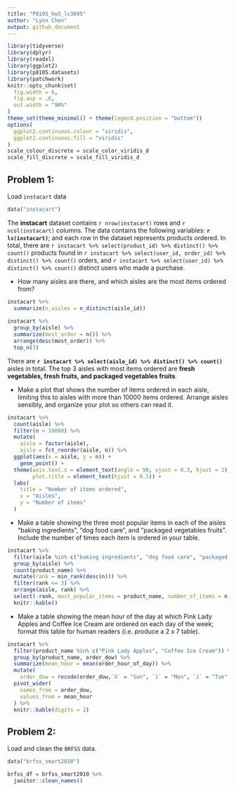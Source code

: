```yaml
---
title: "P8105_hw3_lc3605"
author: "Lynn Chen"
output: github_document
---
```


```r
library(tidyverse)
library(dplyr)
library(readxl)
library(ggplot2)
library(p8105.datasets)
library(patchwork)
knitr::opts_chunk$set(
  fig.width = 6,
  fig.asp = .6,
  out.width = "90%"
)
theme_set(theme_minimal() + theme(legend.position = "bottom"))
options(
  ggplot2.continuous.colour = "viridis",
  ggplot2.continuous.fill = "viridis"
)
scale_colour_discrete = scale_color_viridis_d
scale_fill_discrete = scale_fill_viridis_d
```


## Problem 1: 

Load `instacart` data 

```r
data("instacart")
```

The **instacart** dataset contains `r nrow(instacart)` rows and `r ncol(instacart)` columns. The data contains the following variables: **`r ls(instacart)`**; and each row in the dataset represents products ordered. 
In total, there are `r instacart %>% select(product_id) %>% distinct() %>% count()` products found in `r instacart %>% select(user_id, order_id) %>% distinct() %>% count()` orders, and `r instacart %>% select(user_id) %>% distinct() %>% count()` distinct users who made a purchase.

* How many aisles are there, and which aisles are the most items ordered from?

```r
instacart %>% 
  summarize(n_aisles = n_distinct(aisle_id))
  
instacart %>% 
  group_by(aisle) %>% 
  summarize(most_order = n()) %>% 
  arrange(desc(most_order)) %>% 
  top_n(3)
```
There are **`r instacart %>% select(aisle_id) %>% distinct() %>% count()`** aisles in total. The top 3 aisles with most items ordered are **fresh vegetables, fresh fruits, and packaged vegetables fruits**. 


* Make a plot that shows the number of items ordered in each aisle, limiting this to aisles with more than 10000 items ordered. Arrange aisles sensibly, and organize your plot so others can read it.

```r
instacart %>%
  count(aisle) %>% 
  filter(n > 10000) %>% 
  mutate(
    aisle = factor(aisle),
    aisle = fct_reorder(aisle, n)) %>% 
  ggplot(aes(x = aisle, y = n)) + 
	geom_point() +
  theme(axis.text.x = element_text(angle = 90, vjust = 0.3, hjust = 1), 
        plot.title = element_text(hjust = 0.5)) + 
  labs(
    title = "Number of items ordered",
    x = "Aisles",
    y = "Number of items"
  )
```


* Make a table showing the three most popular items in each of the aisles “baking ingredients”, “dog food care”, and “packaged vegetables fruits”. Include the number of times each item is ordered in your table.

```r
instacart %>% 
  filter(aisle %in% c("baking ingredients", "dog food care", "packaged vegetables fruits")) %>% 
  group_by(aisle) %>% 
  count(product_name) %>% 
  mutate(rank = min_rank(desc(n))) %>%
  filter(rank <= 3) %>% 
  arrange(aisle, rank) %>%
  select(-rank, most_popular_items = product_name, number_of_items = n) %>% 
  knitr::kable()
```


* Make a table showing the mean hour of the day at which Pink Lady Apples and Coffee Ice Cream are ordered on each day of the week; format this table for human readers (i.e. produce a 2 x 7 table).

```r
instacart %>% 
  filter(product_name %in% c("Pink Lady Apples", "Coffee Ice Cream")) %>% 
  group_by(product_name, order_dow) %>% 
  summarize(mean_hour = mean(order_hour_of_day)) %>% 
  mutate(
    order_dow = recode(order_dow,`0` = "Sun", `1` = "Mon", `2` = "Tue", `3` = "Wed", `4` = "Thr", `5` = "Fri", `6` = "Sat")) %>% 
  pivot_wider(
    names_from = order_dow,
    values_from = mean_hour
  ) %>%
  knitr::kable(digits = 2)
```


## Problem 2:

Load and clean the `BRFSS` data.

```r
data("brfss_smart2010")
```

```r
brfss_df = brfss_smart2010 %>% 
  janitor::clean_names()
```

